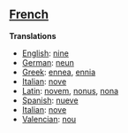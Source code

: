 ==[[French]]==

'''Translations'''

*[[English]]: [[nine]]
*[[German]]: [[neun]]
*[[Greek]]: [[ennea]], [[ennia]]
*[[Italian]]: [[nove]]
*[[Latin]]: [[novem]], [[nonus]], [[nona]]
*[[Spanish]]: [[nueve]]
*[[Italian]]: [[nove]]
*[[Valencian]]: [[nou]]